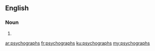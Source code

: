 ==English==

===Noun===
{{head|en|noun plural form}}

# {{plural of|psychograph|lang=en}}

[[ar:psychographs]]
[[fr:psychographs]]
[[ku:psychographs]]
[[my:psychographs]]